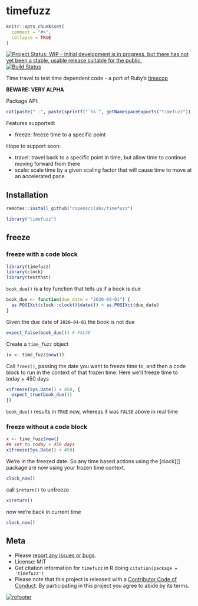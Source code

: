 timefuzz
========

```r
knitr::opts_chunk$set(
  comment = "#>",
  collapse = TRUE
)
```

[![Project Status: WIP – Initial development is in progress, but there has not yet been a stable, usable release suitable for the public.](https://www.repostatus.org/badges/latest/wip.svg)](https://www.repostatus.org/#wip)
[![Build Status](https://travis-ci.com/ropenscilabs/timefuzz.svg?branch=master)](https://travis-ci.com/ropenscilabs/timefuzz)

Time travel to test time dependent code - a port of Ruby's [timecop](https://github.com/travisjeffery/timecop)

**BEWARE: VERY ALPHA**

Package API:

```r
cat(paste(" -", paste(sprintf("`%s`", getNamespaceExports("timefuzz")), collapse = "\n - ")))
```

Features supported:

- freeze: freeze time to a specific point

Hope to support soon:

- travel: travel back to a specific point in time, but allow time to continue moving forward from there
- scale: scale time by a given scaling factor that will cause time to move at an accelerated pace

## Installation

```r
remotes::install_github("ropenscilabs/timefuzz")
```

```r
library("timefuzz")
```

## freeze

### freeze with a code block

```r
library(timefuzz)
library(clock)
library(testthat)
```

`book_due()` is a toy function that tells us if a book is due

```r
book_due <- function(due_date = "2020-04-01") {
  as.POSIXct(clock::clock()$date()) > as.POSIXct(due_date)
}
```

Given the due date of `2020-04-01` the book is not due

```r
expect_false(book_due()) # FALSE
```

Create a `time_fuzz` object

```r
(x <- time_fuzz$new())
```

Call `freez()`, passing the date you want to freeze time to, and then a code block to run
in the context of that frozen time. Here we'll freeze time to today + 450 days

```r
x$freeze(Sys.Date() + 450, {
  expect_true(book_due())
})
```

`book_due()` results in `TRUE` now, whereas it was `FALSE` above in real time

### freeze without a code block

```r
x <- time_fuzz$new()
## set to today + 450 days
x$freeze(Sys.Date() + 450)
```

We're in the freezed date. So any time based actions using the [clock][] package 
are now using your frozen time context.

```r
clock_now()
```

call `$return()` to unfreeze

```r
x$return()
```

now we're back in current time

```r
clock_now()
```

## Meta

* Please [report any issues or bugs](https://github.com/ropenscilabs/timefuzz/issues).
* License: MIT
* Get citation information for `timefuzz` in R doing `citation(package = 'timefuzz')`
* Please note that this project is released with a [Contributor Code of Conduct](CODE_OF_CONDUCT.md). By participating in this project you agree to abide by its terms.

[![rofooter](https://ropensci.org/public_images/github_footer.png)](https://ropensci.org)
